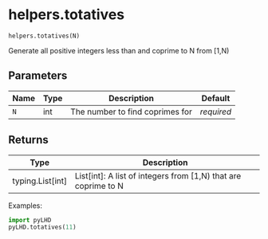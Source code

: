 # helpers.totatives { #pyLHD.helpers.totatives }

`helpers.totatives(N)`

Generate all positive integers less than and coprime to N from [1,N)

## Parameters

| Name   | Type   | Description                     | Default    |
|--------|--------|---------------------------------|------------|
| `N`    | int    | The number to find coprimes for | _required_ |

## Returns

| Type               | Description                                                    |
|--------------------|----------------------------------------------------------------|
| typing.List\[int\] | List[int]: A list of integers from [1,N) that are coprime to N |

Examples:
```python
import pyLHD
pyLHD.totatives(11)
```